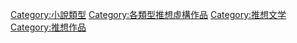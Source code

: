 [[Category:小說類型|Category:小說類型]]
[[Category:各類型推想虛構作品|Category:各類型推想虛構作品]]
[[Category:推想文学|Category:推想文学]]
[[Category:推想作品|Category:推想作品]]